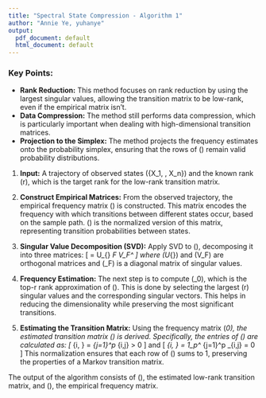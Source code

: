 ```yaml
---
title: "Spectral State Compression - Algorithm 1"
author: "Annie Ye, yuhanye"
output:
  pdf_document: default
  html_document: default
---
```


### Key Points:
- **Rank Reduction:** This method focuses on rank reduction by using the largest singular values, allowing the transition matrix to be low-rank, even if the empirical matrix isn’t.
- **Data Compression:** The method still performs data compression, which is particularly important when dealing with high-dimensional transition matrices.
- **Projection to the Simplex:** The method projects the frequency estimates onto the probability simplex, ensuring that the rows of \(\hat{P}\) remain valid probability distributions.

1. **Input:** A trajectory of observed states \(\{X_1, \dots, X_n\}\) and the known rank \(r\), which is the target rank for the low-rank transition matrix.
   
2. **Construct Empirical Matrices:** From the observed trajectory, the empirical frequency matrix \(\hat{F}\) is constructed. This matrix encodes the frequency with which transitions between different states occur, based on the sample path. \(\hat{P}\) is the normalized version of this matrix, representing transition probabilities between states.

3. **Singular Value Decomposition (SVD):** Apply SVD to \(\hat{F}\), decomposing it into three matrices:
     \[
     \hat{F} = U_{\Sigma} \Sigma_F V_F^\top
     \]
     where \(U_{\Sigma}\) and \(V_F\) are orthogonal matrices and \(\Sigma_F\) is a diagonal matrix of singular values.

4. **Frequency Estimation:** The next step is to compute \(\hat{F}_0\), which is the top-r rank approximation of \(\hat{F}\). This is done by selecting the largest \(r\) singular values and the corresponding singular vectors. This helps in reducing the dimensionality while preserving the most significant transitions.

5. **Estimating the Transition Matrix:** Using the frequency matrix \(\hat{F}_0\), the estimated transition matrix \(\hat{P}\) is derived. Specifically, the entries of \(\hat{P}\) are calculated as:
     \[
     \hat{P}_{i, \cdot} = \frac{\hat{F}_{i, \cdot}}{\sum_{j=1}^p \hat{F}_{i,j}} \quad \text{if} \sum_{j=1}^p \hat{F}_{i,j} > 0
     \]
     and
     \[
     \hat{P}_{i, \cdot} = \frac{1}{p} 1_p^\top \quad \text{if} \sum_{j=1}^p \hat{F}_{i,j} = 0
     \]
     This normalization ensures that each row of \(\hat{P}\) sums to 1, preserving the properties of a Markov transition matrix.

The output of the algorithm consists of \(\hat{P}\), the estimated low-rank transition matrix, and \(\hat{F}\), the empirical frequency matrix.

